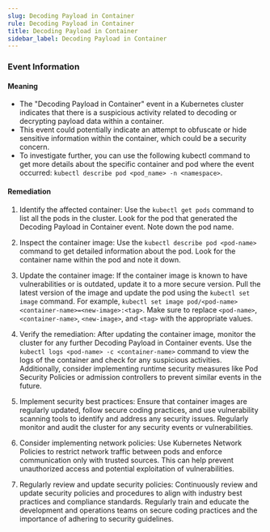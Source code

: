 ```yaml
--- 
slug: Decoding Payload in Container
rule: Decoding Payload in Container
title: Decoding Payload in Container
sidebar_label: Decoding Payload in Container
---
```

                   
### Event Information

#### Meaning

- The "Decoding Payload in Container" event in a Kubernetes cluster indicates that there is a suspicious activity related to decoding or decrypting payload data within a container.
- This event could potentially indicate an attempt to obfuscate or hide sensitive information within the container, which could be a security concern.
- To investigate further, you can use the following kubectl command to get more details about the specific container and pod where the event occurred: `kubectl describe pod <pod_name> -n <namespace>`.

#### Remediation

1. Identify the affected container: Use the `kubectl get pods` command to list all the pods in the cluster. Look for the pod that generated the Decoding Payload in Container event. Note down the pod name.

2. Inspect the container image: Use the `kubectl describe pod <pod-name>` command to get detailed information about the pod. Look for the container name within the pod and note it down.

3. Update the container image: If the container image is known to have vulnerabilities or is outdated, update it to a more secure version. Pull the latest version of the image and update the pod using the `kubectl set image` command. For example, `kubectl set image pod/<pod-name> <container-name>=<new-image>:<tag>`. Make sure to replace `<pod-name>`, `<container-name>`, `<new-image>`, and `<tag>` with the appropriate values.

4. Verify the remediation: After updating the container image, monitor the cluster for any further Decoding Payload in Container events. Use the `kubectl logs <pod-name> -c <container-name>` command to view the logs of the container and check for any suspicious activities. Additionally, consider implementing runtime security measures like Pod Security Policies or admission controllers to prevent similar events in the future.

5. Implement security best practices: Ensure that container images are regularly updated, follow secure coding practices, and use vulnerability scanning tools to identify and address any security issues. Regularly monitor and audit the cluster for any security events or vulnerabilities.

6. Consider implementing network policies: Use Kubernetes Network Policies to restrict network traffic between pods and enforce communication only with trusted sources. This can help prevent unauthorized access and potential exploitation of vulnerabilities.

7. Regularly review and update security policies: Continuously review and update security policies and procedures to align with industry best practices and compliance standards. Regularly train and educate the development and operations teams on secure coding practices and the importance of adhering to security guidelines.


 